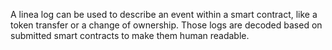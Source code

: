 A linea log can be used to describe an event within a smart contract, like a token transfer or a change of ownership. Those logs are decoded based on submitted smart contracts to make them human readable.